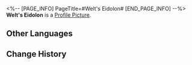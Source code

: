 <%-- [PAGE_INFO]
PageTitle=#Welt's Eidolon#
[END_PAGE_INFO] --%>
{{Item Infobox
|id          = 11004
|image       = Item Welt's Eidolon.png
|type        = Eidolon Activation Material
|invCategory = 
|rarity      = 5
|effect      = Material for raising Welt's Eidolon Level.
|description = 
}}
'''Welt's Eidolon''' is a [[Profile Picture]].

==Other Languages==
{{Other Languages
|en   = Welt's Eidolon
|zhs  = 【瓦尔特】的星魂
|zht  = 【瓦爾特】的星魂
|ja   = 「ヴェルト」の星魂
|ko   = [웰트]의 성혼
|es   = Eidolon de Welt
|fr   = Eidolon de Welt
|ru   = Эйдолон Вельта
|th   = Eidolon ของ Welt
|vi   = Tinh Hồn Welt
|de   = Welts Eidolon
|id   = Welt's Eidolon
|pt   = Eidolon de Welt
}}

==Change History==
{{Change History|1.0}}